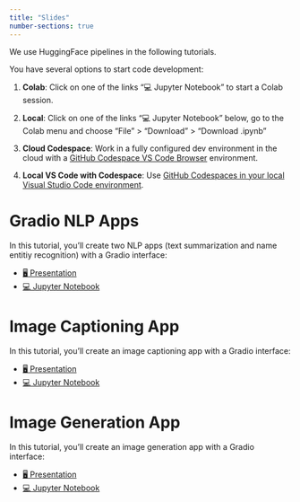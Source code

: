 ```yaml
---
title: "Slides"
number-sections: true
---
```


We use HuggingFace pipelines in the following tutorials.

You have several options to start code development:

1. **Colab**: Click on one of the links "💻 Jupyter Notebook" to start a Colab session. 

2. **Local**: Click on one of the links "💻 Jupyter Notebook" below, go to the Colab menu and choose "File" > "Download" > "Download .ipynb"

3. **Cloud Codespace**: Work in a fully configured dev environment in the cloud with a [GitHub Codespace VS Code Browser](https://github.com/kirenz/lab-llm-gradio/blob/main/README.md) environment.

4. **Local VS Code with Codespace**: Use [GitHub Codespaces in your local Visual Studio Code environment](https://docs.github.com/en/codespaces/developing-in-codespaces/using-github-codespaces-in-visual-studio-code).

# Gradio NLP Apps

In this tutorial, you'll create two NLP apps (text summarization and name entitiy recognition) with a Gradio interface:

::: {.callout-tip appearance="simple" icon=false}
- [🖥️ Presentation](/slides/1_nlp_apps.qmd)
- [💻 Jupyter Notebook](https://colab.research.google.com/github/kirenz/lab-llm-gradio/blob/main/code/1_nlp_apps.ipynb)
:::


# Image Captioning App

In this tutorial, you'll create an image captioning app with a Gradio interface:

::: {.callout-tip appearance="simple" icon=false}
- [🖥️ Presentation](/slides/2_image_captioning_app.qmd)
- [💻 Jupyter Notebook](https://colab.research.google.com/github/kirenz/lab-llm-gradio/blob/main/code/2_image_captioning_app.ipynb)
:::


# Image Generation App

In this tutorial, you'll create an image generation app with a Gradio interface:

::: {.callout-tip appearance="simple" icon=false}
- [🖥️ Presentation](/slides/3_image_generation_app.qmd)
- [💻 Jupyter Notebook](https://colab.research.google.com/github/kirenz/lab-llm-gradio/blob/main/code/3_image_generation_app.ipynb)
:::

